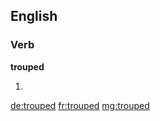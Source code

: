 ==English==

===Verb===
'''trouped'''

# {{en-past of|troupe}}

[[de:trouped]]
[[fr:trouped]]
[[mg:trouped]]